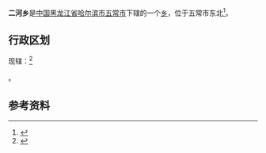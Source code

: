 {{中国乡级行政区|23/01/84/216/000
| 行政区全称 = 二河乡
| 上级行政区 = [[黑龙江省|黑龙江省]][[哈尔滨市|哈尔滨市]][[五常市|五常市]]
| 行政区类别 = [[乡|乡]]
| LowerDivisions = 8个行政村
| 总面积 = 317.1平方公里
| 户籍人口 = 
| 常住人口 = 
| 行政区划 = 
| 官方网站 =
| 邮政编码 =150000
| 毗邻行政区 =
}}

'''二河乡'''是[[中国|中国]][[黑龙江省|黑龙江省]][[哈尔滨市|哈尔滨市]][[五常市|五常市]]下辖的一个[[乡|乡]]，位于五常市东北<ref>{{Cite web |url=http://www.chinaquhua.cn/heilongjiang/ |title=二河乡 |accessdate=2011-09-13 |archive-date=2011-08-22 |archive-url=https://web.archive.org/web/20110822123644/http://www.chinaquhua.cn/heilongjiang/ |dead-url=yes }}</ref>。

==行政区划==
现辖：<ref>{{PRC admin/ref sgc|23/01/84/216/000}}</ref>

{{PRC admin/children|23/01/84/216/000}}。

==参考资料==
{{reflist}}

{{PRC admin/navcat|23/01/84/216/000}}
